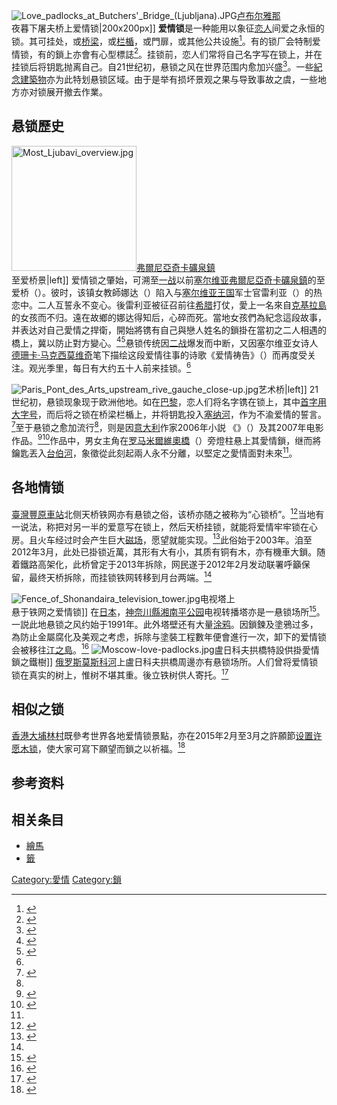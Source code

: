 [[File:Love_padlocks_at_Butchers'_Bridge_(Ljubljana).JPG|thumb]][[卢布尔雅那|卢布尔雅那]]<br/>夜暮下屠夫桥上爱情锁|200x200px]]
'''爱情锁'''是一种能用以象征[[恋人|恋人]]间爱之永恒的锁。其可挂处，或[[桥梁|桥梁]]，或[[欄杆|栏楯]]，或門扉，或其他公共设施<ref name='bbc-rome'>{{cite news | first = Dana | last = Enulescu | title = Rome mayor in 'love padlock' row | date = 2007-03-01 | url = http://news.bbc.co.uk/2/hi/6408635.stm | work = [[BBC|BBC]] | accessdate = 2011-08-19 | language = en | archive-date = 2017-12-22 | archive-url = https://web.archive.org/web/20171222053333/http://news.bbc.co.uk/2/hi/6408635.stm | dead-url = no }}</ref>。有的锁厂会特制爱情锁，有的鎖上亦會有心型標誌<ref name=":0">{{Cite news|url = http://world.huanqiu.com/exclusive/2014-08/5116483.html|title = 塞尔维亚爱情桥上的南京锁：锁住爱情 祈祷和平|author = 叶璇|date = 2014-08-25|work = 环球网|accessdate = |archive-date = 2016-02-24|archive-url = https://web.archive.org/web/20160224145955/http://world.huanqiu.com/exclusive/2014-08/5116483.html|dead-url = no}}</ref>。挂锁前，恋人们常将自己名字写在锁上，并在挂锁后将钥匙抛离自己。自21世纪初，悬锁之风在世界范围内愈加兴盛<ref name="bbc-rome">{{cite news | first = Dana | last = Enulescu | title = Rome mayor in 'love padlock' row | date = 2007-03-01 | url = http://news.bbc.co.uk/2/hi/6408635.stm | work = [[BBC|BBC]] | accessdate = 2011-08-19 | language = en | archive-date = 2017-12-22 | archive-url = https://web.archive.org/web/20171222053333/http://news.bbc.co.uk/2/hi/6408635.stm | dead-url = no }}</ref>。一些[[紀念建築物|紀念建築物]]亦为此特划悬锁区域。由于是举有损坏景观之果与导致事故之虞，一些地方亦对锁展开撤去作業。

== 悬锁歷史 ==
[[File:Most_Ljubavi_overview.jpg|200x200px]][[弗爾尼亞奇卡礦泉鎮|弗爾尼亞奇卡礦泉鎮]]<br/>至爱桥景|left]]
爱情锁之肇始，可溯至[[一战|一战]]以前[[塞尔维亚|塞尔维亚]][[弗爾尼亞奇卡礦泉鎮|弗爾尼亞奇卡礦泉鎮]]的至爱桥（{{lang|sr|Most Ljubavi}}）。彼时，该镇女教師娜达（{{lang|sr|Nada}}）陷入与[[塞尔维亚王国|塞尔维亚王国]]军士官雷利亚（{{lang|sr|Relja}}）的热恋中。二人互誓永不变心。後雷利亚被征召前往[[希腊|希腊]]打仗，愛上一名來自[[克基拉島|克基拉島]]的女孩而不归。遠在故鄉的娜达得知后，心碎而死。當地女孩們為紀念這段故事，并表达对自己愛情之捍衛，開始將镌有自己與戀人姓名的鎖掛在當初之二人相遇的橋上，冀以防止對方變心。<ref name="vrnjackabanja.biz">{{cite web|title=Most ljubavi|url=http://www.vrnjackabanja.biz/mostljubavi.php|work=Vrnjacka Banja|publisher=www.vrnjackabanja.biz|accessdate=2010-10-06|language=sr|archive-date=2018-09-03|archive-url=https://web.archive.org/web/20180903175750/http://www.vrnjackabanja.biz/mostljubavi.php|dead-url=no}}</ref><ref>{{cite news|last=Ogrizović|first=Slobodan|title=Vrnjačka banja, najveće lečilište u Srbiji|url=http://www.b92.net/putovanja/destinacije/evropa.php?yyyy=2009&mm=04&dd=22&nav_category=823&nav_id=356735|accessdate=2010-10-06|newspaper=B92|date=2009-04-22|language=sr|archive-date=2016-08-18|archive-url=https://web.archive.org/web/20160818183314/http://www.b92.net/putovanja/destinacije/evropa.php?yyyy=2009&mm=04&dd=22&nav_category=823&nav_id=356735|dead-url=no}}</ref>悬锁传统因[[二战|二战]]爆发而中断，又因塞尔维亚女诗人[[德珊卡·马克西莫维奇|德珊卡·马克西莫维奇]]笔下描绘这段爱情往事的诗歌《爱情祷告》（''{{lang|sr|Molitva za ljubav}}''）而再度受关注。观光季里，每日有大约五十人前来挂锁。<ref name=":0" />

[[File:Paris_Pont_des_Arts_upstream_rive_gauche_close-up.jpg|thumb]]艺术桥|left]]
21世纪初，悬锁现象现于欧洲他地。如在[[巴黎|巴黎]]，恋人们将名字镌在锁上，其中[[首字放大|首字用大字号]]，而后将之锁在桥梁栏楯上，并将钥匙投入[[塞纳河|塞纳河]]，作为不渝爱情的誓言。<ref name="ind-paris">{{cite news|first = Louisa|last = Long|title = Love-locks return to the bridges of Paris|date = 2011-06-06|url = http://www.independent.co.uk/news/world/europe/lovelocks-return-to-the-bridges-of-paris-2293506.html|work = [[独立报|The Independent]]|accessdate = 2011-08-19|language = en|archive-date = 2011-08-10|archive-url = https://web.archive.org/web/20110810004225/http://www.independent.co.uk/news/world/europe/lovelocks-return-to-the-bridges-of-paris-2293506.html|dead-url = no}}</ref>至于悬锁之愈加流行<ref name="欣传媒"/>，则是因[[意大利|意大利]]作家{{tsl|it|Federico Moccia|费德里科·莫恰}}2006年小説 《{{tsl|it|Ho voglia di te (romanzo)|愛是如此孩子氣}}》（''{{lang|it|Ho voglia di te}}''）及其2007年电影作品。<ref>{{Citation|author = Ian Fischer|date = 6 August 2007|title = In Rome, a New Ritual on an Old Bridge|journal = [[纽约时报|New York Times]]|url = http://www.nytimes.com/2007/08/06/world/europe/06rome.html|accessdate = 2010-08-09|language = en|archive-date = 2011-08-29|archive-url = https://web.archive.org/web/20110829082254/http://www.nytimes.com/2007/08/06/world/europe/06rome.html|dead-url = no}}</ref><ref name="ponte">{{cite news|first = Justin|last = Demetri|title = The Bridge of Love in Rome|year = 2008|url = http://www.lifeinitaly.com/tourism/lazio/milvian-bridge.asp|work = Life in Italy .com|accessdate = 2011-08-19|language = en|archive-date = 2018-03-06|archive-url = https://web.archive.org/web/20180306021256/https://www.lifeinitaly.com/tourism/lazio/milvian-bridge.asp|dead-url = no}}</ref>作品中，男女主角在[[罗马|罗马]][[米爾維奧橋|米爾維奧橋]]（{{lang|it|Ponte Milvio}}）旁燈柱悬上其愛情鎖，继而將鑰匙丟入[[台伯河|台伯河]]，象徵從此刻起兩人永不分離，以堅定之愛情面對未來<ref name="欣传媒"/>。

==各地情锁==
[[臺灣|臺灣]][[豐原車站_(台灣)|豐原車站]]北侧天桥铁网亦有悬锁之俗，该桥亦随之被称为“心锁桥”。<ref name="东森">{{Cite news|url = http://www.ettoday.net/news/20120312/31110.htm|title = 豐原火車站心鎖橋獲保留　改立月台上|last = |first = |date = 2012-03-12|work = 东森新闻云|accessdate = |publisher = 東森新聞雲股份有限公司|archive-date = 2016-02-24|archive-url = https://web.archive.org/web/20160224105547/http://www.ettoday.net/news/20120312/31110.htm|dead-url = no}}</ref>当地有一说法，称把对另一半的爱意写在锁上，然后天桥挂锁，就能将爱情牢牢锁在心房。且火车经过时会产生巨大[[磁场|磁场]]，愿望就能实现。<ref>{{cite web |authorlink= |author=Chang Jui-chen |year=2009 |url=http://www.taipeitimes.com/News/taiwan/archives/2009/06/08/2003445646 |title='Wish lock' phenomenon attracts youth to Fengyuan |work= |publisher=[[台北時報|Taipei Times]] |accessdate=2009-12-06 |language=en |archive-date=2009-06-11 |archive-url=https://web.archive.org/web/20090611082346/http://www.taipeitimes.com/News/taiwan/archives/2009/06/08/2003445646 |dead-url=no }}</ref>此俗始于2003年。洎至2012年3月，此处已掛锁近萬，其形有大有小，其质有铜有木，亦有機車大鎖。随着鐵路高架化，此桥曾定于2013年拆除，网民遂于2012年2月发动联署呼籲保留，最终天桥拆除，而挂锁铁网转移到月台两端。<ref name="东森" />

[[File:Fence_of_Shonandaira_television_tower.jpg|thumb]]电视塔上<br/>悬于铁网之爱情锁]]
在[[日本|日本]]，[[神奈川縣|神奈川縣]][[湘南平|湘南平公园]]电视转播塔亦是一悬锁场所<ref>{{Cite news|script-title=ja:愛が重すぎて…パリの橋壊れる　恋人たちが無数の南京錠|newspaper=[[朝日新聞|朝日新聞]]|date=2014-06-14|url=http://www.asahi.com/articles/ASG6D15JZG6CUHBI036.html|accessdate=2014-06-16|language=ja|archive-date=2014-06-15|archive-url=https://web.archive.org/web/20140615192006/http://www.asahi.com/articles/ASG6D15JZG6CUHBI036.html|dead-url=no}}</ref>。一説此地悬锁之风约始于1991年。此外塔壁还有大量[[涂鸦|涂鸦]]。因鎖鍊及塗鴉过多，為防止金屬腐化及美观之考虑，拆除与塗裝工程數年便會進行一次，卸下的爱情锁会被移往[[江之島|江之島]]。<ref>{{Cite book |author=仙道洋平 |year=2008 |script-title=ja:ちょっと幸せ せいかつ編 |publisher=大空出版 |isbn=978-4903175157 |language=ja}}</ref>{{Rp|24-25}}
[[File:Moscow-love-padlocks.jpg|alt=此處有莫斯科盧日科夫拱橋特設供掛愛情鎖之鐵樹圖，圖中愛情鎖如樹葉般覆在鐵樹架上。]]盧日科夫拱橋特設供掛愛情鎖之鐵樹]]
[[俄罗斯|俄罗斯]][[莫斯科河|莫斯科河]]上盧日科夫拱橋周邊亦有悬锁场所。人们曾将爱情锁锁在真实的树上，惟树不堪其重。後立铁树供人寄托。<ref name="欣传媒">{{Cite web|url = http://solomo.xinmedia.com/travel/12097-lovelock|title = 世界愛情鎖景點-愛咒無解 走遍世界鎖住愛|accessdate = 2016-02-15|author = Sheila Hsu|date = 2014-06-11|publisher = 欣传媒|archive-date = 2016-03-01|archive-url = https://web.archive.org/web/20160301155339/http://solomo.xinmedia.com/travel/12097-lovelock|dead-url = no}}</ref>

==相似之锁==
[[香港|香港]][[大埔區|大埔]][[林村|林村]]既參考世界各地爱情锁景點，亦在2015年2月至3月之許願節[[林村许愿树#历史|设置许愿木锁]]，使大家可寫下願望而鎖之以祈福。<ref name=" 香港許願節 新增許願木鎖 ">{{cite web |url=http://hk.ulifestyle.com.hk/activity/detail.html?id=ABJGD1ozBwNZEQNs |title=香港許願節 新增許願木鎖 |publisher=HK港生活 |work=香港经济日报 |access-date=2016-02-20 |archive-url=https://web.archive.org/web/20170706083004/http://hk.ulifestyle.com.hk/activity/detail.html?id=ABJGD1ozBwNZEQNs |archive-date=2017-07-06 |dead-url=yes }}</ref>

== 参考资料 ==
{{Reflist}}

== 相关条目 ==
{{Commons category|Love padlocks}}
* [[繪馬|繪馬]]
* [[籤|籤]]
[[Category:愛情|Category:愛情]]
[[Category:鎖|Category:鎖]]